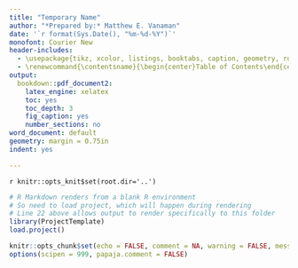 ```yaml
---
title: "Temporary Name"
author: "*Prepared by:* Matthew E. Vanaman"
date: '`r format(Sys.Date(), "%m-%d-%Y")`'
monofont: Courier New
header-includes: 
  - \usepackage{tikz, xcolor, listings, booktabs, caption, geometry, rotating, setspace, csquotes, float, titling, fancyhdr, indentfirst, calc}
  - \renewcommand{\contentsname}{\begin{center}Table of Contents\end{center}}
output:
  bookdown::pdf_document2:
    latex_engine: xelatex
    toc: yes
    toc_depth: 3
    fig_caption: yes
    number_sections: no
word_document: default
geometry: margin = 0.75in
indent: yes

---
```


`r knitr::opts_knit$set(root.dir='..')`

```r
# R Markdown renders from a blank R environment
# So need to load project, which will happen during rendering
# Line 22 above allows output to render specifically to this folder
library(ProjectTemplate)
load.project()
```


```r
knitr::opts_chunk$set(echo = FALSE, comment = NA, warning = FALSE, message = FALSE)
options(scipen = 999, papaja.comment = FALSE)
```

\captionsetup{justification = raggedright, singlelinecheck = false}
\newcommand{\mybottomrule}{\specialrule{0.15ex}{0em}{0em}} 
\newpage